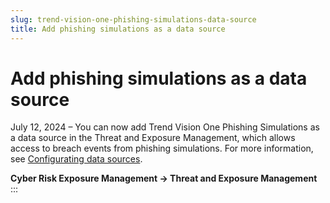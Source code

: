 ```yaml
---
slug: trend-vision-one-phishing-simulations-data-source
title: Add phishing simulations as a data source
---
```

# Add phishing simulations as a data source

July 12, 2024 – You can now add Trend Vision One Phishing Simulations as a data source in the Threat and Exposure Management, which allows access to breach events from phishing simulations. For more information, see [Configurating data sources](configuring-data-sources.mdx).

**Cyber Risk Exposure Management → Threat and Exposure Management**
:::
